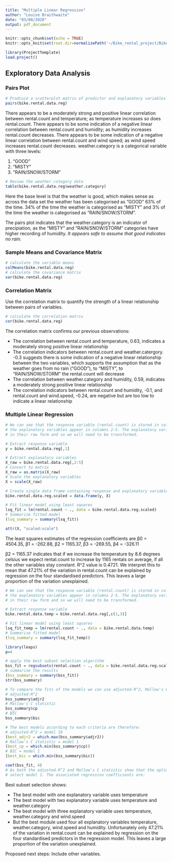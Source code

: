 ```yaml
---
title: "Multiple Linear Regression"
author: "Louise Braithwaite"
date: "03/08/2020"
output: pdf_document
---
```


```r
knitr::opts_chunk$set(echo = TRUE)
knitr::opts_knit$set(root.dir=normalizePath('~/Bike_rental_project/Bike_Rental_Report'))
```


``` r
library(ProjectTemplate)
load.project()
```


## Exploratory Data Analysis
### Pairs Plot

```r
# Prodcuce a scatterplot matrix of predictor and explanatory variables
pairs(bike.rental.data.reg)

```
There appears to be a moderately strong and positive linear correlation between rental.count and temperature; as temperature increases so does rental.count.
There appears to be some indication of a negative linear correlation between rental.count and humidity; as humidity increases rental.count decreases.
There appears to be some indication of a negative linear correlation between rental.count and wind speed; as wind speed increases rental.count decreases.
weather.category is a categorical variable with three levels:

1. "GOOD"
2. "MISTY"
3. "RAIN/SNOW/STORM"

```r
# Review the weather.category data
table(bike.rental.data.reg$weather.category)
```

Here the base level is that the weather is good, which makes sense as across the data set the weather has been categorised as "GOOD" 63% of the time. 34% of the time the weather is categorised as "MISTY" and 3% of the time the weather is categorised as "RAIN/SNOW/STORM".

The pairs plot indicates that the weather.category is an indicator of precipiation, as the "MISTY" and "RAIN/SNOW/STORM" categories have higher recording of humidity. *It appears safe to assume that good indicates no rain.* 


### Sample Means and Covariance Matrix

```r
# calculate the variable means
colMeans(bike.rental.data.reg)
# calculate the covariance matrix
var(bike.rental.data.reg)
```


### Correlation Matrix
Use the correlation matrix to quantify the strength of a linear relationship between pairs of variables. 

```r
# calculate the correlation matrix
cor(bike.rental.data.reg)
```

The correlation matrix confirms our previous observations:

* The correlation between rental.count and temperature, 0.63, indicates a moderately strong positive linear relationship
* The correlation indicators between rental.count and weather.catergory. -0.3 suggests there is some indication of a negative linear relationship between the two variables, which supports the assumption that as the weather goes from no rain ("GOOD"), to "MISTY", to "RAIN/SNOW/STORM" the rental.count will decrease
* The correlation between weather.category and humidity, 0.59, indicates a moderately strong positive linear relationship
* The correlation indicators between rental.count and humidity, -0.1, and rental.count and wind.speed, -0.24, are negative but are too low to indicate a linear relationship

### Multiple Linear Regression

```r
# We can see that the response variable (rental.count) is stored in column 1 and 
# the explanatory variables appear in columns 2-5. The explanatory variables are 
# in their raw form and so we will need to be transformed. 

# Extract response variable
y = bike.rental.data.reg[,1]

# Extract explanatory variables
X_raw = bike.rental.data.reg[,2:5]
# Convert to matrix
X_raw = as.matrix(X_raw)
# Scale the explanatory variables
X = scale(X_raw)

# Create single data frame containing response and explanatory variables:
bike.rental.data.reg.scaled = data.frame(y, X)

# Fit linear model using least squares
lsq_fit = lm(rental.count ~ ., data = bike.rental.data.reg.scaled)
# Summarise fitted model
(lsq_summary = summary(lsq_fit))

attr(X, "scaled:scale")
```
The least squares estimates of the regression coefficients are
β0 = 4504.35, β1 = -262.88, β2 = 1165.37, β3 = -269.55, β4 = -326.11

β2 = 1165.37 indicates that if we increase the temperature by 8.6 degrees celsius we expect rental.count to increase by 1165 rentals on average, if all the other variables stay constant.
R^2 value is 0.4721. We interpret this to mean that 47.21% of the variation in rental.count can be explained by regression on the four standardised predictors. This leaves a large proportion of the variation unexplained. 

```r
# We can see that the response variable (rental.count) is stored in column 1 and 
# the explanatory variables appear in columns 2-5. The explanatory variables are 
# in their raw form and so we will need to be transformed. 

# Extract response variable
bike.rental.data.temp = bike.rental.data.reg[,c(1,3)]

# Fit linear model using least squares
lsq_fit_temp = lm(rental.count ~ ., data = bike.rental.data.temp)
# Summarise fitted model
(lsq_summary = summary(lsq_fit_temp))

```
``` r
library(leaps)
p=4

# apply the best subset selection algorithm
bss_fit = regsubsets(rental.count ~ ., data = bike.rental.data.reg.scaled, method = "exhaustive", nvmax = p)
# summarise the results
(bss_summary = summary(bss_fit))
str(bss_summary)

# To compare the fits of the models we can use adjusted-R^2, Mallow's C statistic or the BIC:
# adjusted-R^2
bss_summary$adjr2
# Mallow's C statistic
bss_summary$cp
# BIC
bss_summary$bic

# The best models according to each criteria are therefore:
# adjusted-R^2 = model 10
(best_adjr2 = which.max(bss_summary$adjr2))
# Mallow's C statistic = model 1
(best_cp = which.min(bss_summary$cp))
# BIC = model 1
(best_bic = which.min(bss_summary$bic))

coef(bss_fit, 4)
# As both the adjusted-R^2 and Mallow's C statistic show that the optimal point is 1 we will 
# select model 1. The associated regression coefficients are:
```

Best subset selection shows:

* The best model with one explanatory variable uses temperature
* The best model with two explanatory variable uses temperature and weather.category
* The best model with three explanatory variable uses temperature, weather.category and wind.speed
* But the best module used four all explanatory variables temperature, weather.category, wind.speed and humidity. Unfortunately only 47.21% of the variation in rental.count can be explained by regression on the four standardised predictors in the regression model. This leaves a large proportion of the variation unexplained. 

Proposed next steps: 
Include other variables. 
